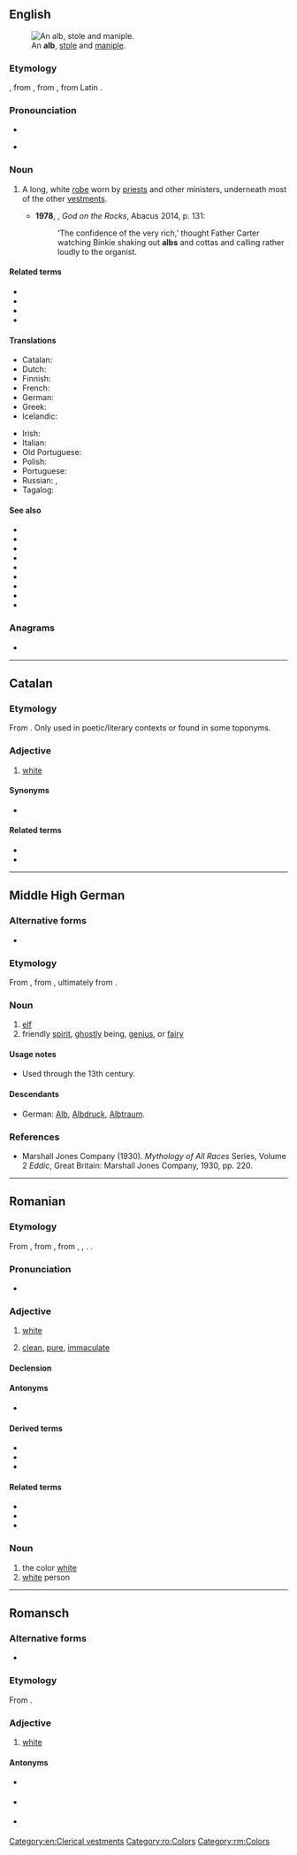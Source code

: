 {{also|Alb|ALB|alb.|Alb.}}
==English==
{{wikipedia}}

[[File:Kazuivel_II.jpg|thumb|An '''alb''', [[stole]] and [[maniple]].]]

===Etymology===
{{etyl|enm|en}} {{m|enm|albe}}, from {{etyl|ang|en}}, from {{etyl|ML.|en}} {{m|la|alba}}, from Latin {{m|la|albus||white}}.

===Pronounciation===
* {{IPA|/ælb/|lang=en}}
* {{a|UK|also}} {{IPA|/alb/|lang=en}}

===Noun===
{{en-noun}}

# {{lb|en|Christianity|chiefly|_|Anglicanism|Roman Catholicism}} A long, white [[robe]] worn by [[priest]]s and other ministers, underneath most of the other [[vestments]].
#* '''1978''', {{w|Jane Gardam}}, ''God on the Rocks'', Abacus 2014, p. 131:
#*: ‘The confidence of the very rich,’ thought Father Carter watching Binkie shaking out '''albs''' and cottas and calling rather loudly to the organist.

====Related terms====
* {{l|en|album}}
* {{l|en|albumin}}
* {{l|en|albus}}
* {{l|en|Albion}}

====Translations====
{{trans-top|a long white robe worn by priests and other ministers}}
* Catalan: {{t+|ca|alba|f}}
* Dutch: {{t|nl|albe}}
* Finnish: {{t+|fi|alba}}
* French: {{t+|fr|aube|f}}
* German: {{t+|de|Albe|f}}
* Greek: {{t+|el|στιχάριο|n}}
* Icelandic: {{t|is|alba|f}}
{{trans-mid}}
* Irish: {{t|ga|ailb|f}}
* Italian: {{t+|it|camice|m}}
* Old Portuguese: {{t|roa-opt|alva}}
* Polish: {{t+|pl|alba|f}}
* Portuguese: {{t+|pt|alva|f}}
* Russian: {{t+|ru|а́льба|f}}, {{t+|ru|стиха́рь|m}}
* Tagalog: {{t+|tl|alba}}
{{trans-bottom}}

====See also====
* {{l|en|epigonation}}
* {{l|en|epimanikion}}
* {{l|en|epitrachelion}}
* {{l|en|maniple}}
* {{l|en|omophorion}}
* {{l|en|rhason}}
* {{l|en|sakkos}}
* {{l|en|sticharion}}
* {{l|en|zone}}

===Anagrams===
* {{anagrams|en|Abl.|BAL|BLA|LAB|Lab|Lab.|abl.|lab}}

[[Category:en:Clerical vestments]]

----

==Catalan==

===Etymology===
From {{der|ca|la|albus}}. Only used in poetic/literary contexts or found in some toponyms.

===Adjective===
{{ca-adj}}

# {{lb|ca|poetic}} [[white]]

====Synonyms====
* {{l|ca|blanc}}

====Related terms====
* {{l|ca|alba}}
* {{l|ca|eixalbar}}

----

==Middle High German==

===Alternative forms===
* {{l|gmh|alp}}

===Etymology===
From {{inh|gmh|goh|alp}}, from {{inh|gmh|gem-pro|*albiz}}, ultimately from {{der|gmh|ine-pro|*albʰós}}.

===Noun===
{{head|gmh|noun|plural|elbe|or|elber|g=m}}

# [[elf]]
# friendly [[spirit]], [[ghostly]] being, [[genius]], or [[fairy]]

====Usage notes====
* Used through the 13th century.

====Descendants====
* German: [[Alb#German|Alb]], [[Albdruck#German|Albdruck]], [[Albtraum#German|Albtraum]].

===References===
* Marshall Jones Company (1930). ''Mythology of All Races'' Series, Volume 2 ''Eddic'', Great Britain: Marshall Jones Company, 1930, pp. 220.

----

==Romanian==

===Etymology===
From {{inh|ro|la|albus}}, from {{inh|ro|itc-pro|*alβos}}, from {{inh|ro|ine-pro|*h₂élbʰos}}, {{m|ine-pro|*álbʰos}}, {{m|ine-pro|*albʰós||white}}. {{doublet|album|lang=ro}}.

===Pronunciation===
* {{IPA|/alb/|lang=ro}}

===Adjective===
{{ro-adj|4}}

# [[white]]
# {{lb|ro|figuratively}} [[clean]], [[pure]], [[immaculate]]

====Declension====
{{ro-adj-4|alb}}

====Antonyms====
* {{l|ro|negru}}

====Derived terms====
* {{l|ro|alba}}
* {{l|ro|albicios}}
* {{l|ro|albuț}}

====Related terms====
* {{l|ro|albi}}
* {{l|ro|albeață}}
* {{l|ro|albastru}}

===Noun===
{{ro-noun|m|albi}}

# the color [[white]]
# [[white]] person

[[Category:ro:Colors]]

----

==Romansch==

===Alternative forms===
* {{qualifier|Rumantsch Grischun|Sursilvan|Sutsilvan|Surmiran|Puter}} {{l|rm|alv}}

===Etymology===
From {{inh|rm|la|albus}}.

===Adjective===
{{rm-adj}}

# {{lb|rm|Vallader}} [[white]]

====Antonyms====
* {{qualifier|Rumantsch Grischun|Puter|Vallader}} {{l|rm|nair}}
* {{qualifier|Sursilvan|Sutsilvan}} {{l|rm|ner}}
* {{qualifier|Surmiran}} {{l|rm|neir}}

[[Category:rm:Colors]]